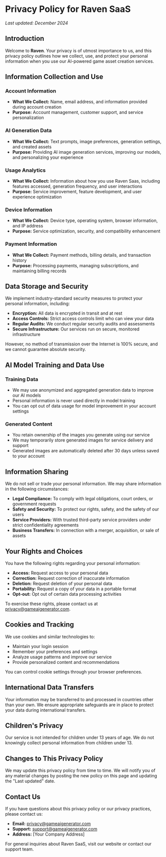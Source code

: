 # Privacy Policy for Raven SaaS

_Last updated: December 2024_

## Introduction

Welcome to **Raven**. Your privacy is of utmost importance to us, and this privacy policy outlines how we collect, use, and protect your personal information when you use our AI-powered game asset creation services.

## Information Collection and Use

### Account Information

- **What We Collect:** Name, email address, and information provided during account creation
- **Purpose:** Account management, customer support, and service personalization

### AI Generation Data

- **What We Collect:** Text prompts, image preferences, generation settings, and created assets
- **Purpose:** Providing AI image generation services, improving our models, and personalizing your experience

### Usage Analytics

- **What We Collect:** Information about how you use Raven Saas, including features accessed, generation frequency, and user interactions
- **Purpose:** Service improvement, feature development, and user experience optimization

### Device Information

- **What We Collect:** Device type, operating system, browser information, and IP address
- **Purpose:** Service optimization, security, and compatibility enhancement

### Payment Information

- **What We Collect:** Payment methods, billing details, and transaction history
- **Purpose:** Processing payments, managing subscriptions, and maintaining billing records

## Data Storage and Security

We implement industry-standard security measures to protect your personal information, including:

- **Encryption:** All data is encrypted in transit and at rest
- **Access Controls:** Strict access controls limit who can view your data
- **Regular Audits:** We conduct regular security audits and assessments
- **Secure Infrastructure:** Our services run on secure, monitored infrastructure

However, no method of transmission over the Internet is 100% secure, and we cannot guarantee absolute security.

## AI Model Training and Data Use

### Training Data

- We may use anonymized and aggregated generation data to improve our AI models
- Personal information is never used directly in model training
- You can opt out of data usage for model improvement in your account settings

### Generated Content

- You retain ownership of the images you generate using our service
- We may temporarily store generated images for service delivery and support
- Generated images are automatically deleted after 30 days unless saved to your account

## Information Sharing

We do not sell or trade your personal information. We may share information in the following circumstances:

- **Legal Compliance:** To comply with legal obligations, court orders, or government requests
- **Safety and Security:** To protect our rights, safety, and the safety of our users
- **Service Providers:** With trusted third-party service providers under strict confidentiality agreements
- **Business Transfers:** In connection with a merger, acquisition, or sale of assets

## Your Rights and Choices

You have the following rights regarding your personal information:

- **Access:** Request access to your personal data
- **Correction:** Request correction of inaccurate information
- **Deletion:** Request deletion of your personal data
- **Portability:** Request a copy of your data in a portable format
- **Opt-out:** Opt out of certain data processing activities

To exercise these rights, please contact us at privacy@gameaigenerator.com.

## Cookies and Tracking

We use cookies and similar technologies to:

- Maintain your login session
- Remember your preferences and settings
- Analyze usage patterns and improve our service
- Provide personalized content and recommendations

You can control cookie settings through your browser preferences.

## International Data Transfers

Your information may be transferred to and processed in countries other than your own. We ensure appropriate safeguards are in place to protect your data during international transfers.

## Children's Privacy

Our service is not intended for children under 13 years of age. We do not knowingly collect personal information from children under 13.

## Changes to This Privacy Policy

We may update this privacy policy from time to time. We will notify you of any material changes by posting the new policy on this page and updating the "Last updated" date.

## Contact Us

If you have questions about this privacy policy or our privacy practices, please contact us:

- **Email:** privacy@gameaigenerator.com
- **Support:** support@gameaigenerator.com
- **Address:** [Your Company Address]

For general inquiries about Raven SaaS, visit our website or contact our support team.
